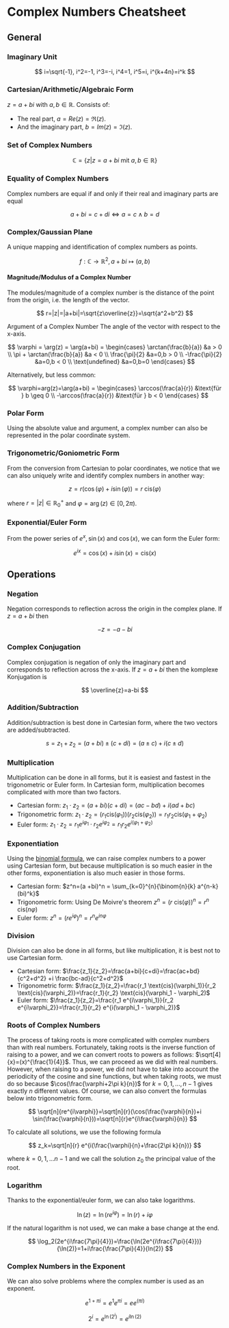 # Complex Numbers Cheatsheet

## General

### Imaginary Unit

$$
i=\sqrt{-1}, i^2=-1, i^3=-i, i^4=1, i^5=i, i^{k+4n}=i^k
$$

### Cartesian/Arithmetic/Algebraic Form

$z=a+bi$ with $a,b \in \mathbb{R}$. Consists of:

- The real part, $a=Re(z)=\Re(z)$.
- And the imaginary part, $b=Im(z)=\Im(z)$.

### Set of Complex Numbers

$$
\mathbb{C}=\{z|z=a+bi\text{ mit }a,b \in \mathbb{R}\}
$$

### Equality of Complex Numbers

Complex numbers are equal if and only if their real and imaginary parts are equal

$$
a+bi=c+di \iff a=c \land b=d
$$

### Complex/Gaussian Plane

A unique mapping and identification of complex numbers as points.

$$
f: \mathbb{C} \to \mathbb{R}^2, a+bi \mapsto (a,b)
$$

#### Magnitude/Modulus of a Complex Number

The modules/magnitude of a complex number is the distance of the point from the origin, i.e. the length of the vector.

$$
r=|z|=|a+bi|=\sqrt{z\overline{z}}=\sqrt{a^2+b^2}
$$

Argument of a Complex Number
The angle of the vector with respect to the x-axis.

$$
\varphi = \arg(z) = \arg(a+bi) = \begin{cases}
\arctan(\frac{b}{a}) &a > 0 \\
\pi + \arctan(\frac{b}{a}) &a < 0 \\
\frac{\pi}{2} &a=0,b > 0 \\
-\frac{\pi}{2} &a=0,b < 0 \\
\text{undefined} &a=0,b=0
\end{cases}
$$

Alternatively, but less common:

$$
\varphi=arg(z)=\arg(a+bi) = \begin{cases}
\arccos(\frac{a}{r}) &\text{für } b \geq 0 \\
-\arccos(\frac{a}{r}) &\text{für } b < 0
\end{cases}
$$

### Polar Form

Using the absolute value and argument, a complex number can also be represented in the polar coordinate system.

### Trigonometric/Goniometric Form

From the conversion from Cartesian to polar coordinates, we notice that we can also uniquely write and identify complex
numbers in another way:

$$
z=r(\cos(\varphi) + i \sin(\varphi))=r \text{ cis}(\varphi)
$$

where  $r=|z| \in \mathbb{R}_0^+$ and $\varphi=\arg(z) \in [0,2\pi)$.

### Exponential/Euler Form

From the power series of $e^x,\sin(x)$ and $\cos(x)$, we can form the Euler form:

$$
e^{ix}=\cos(x)+i\sin(x)=\text{cis}(x)
$$

## Operations

### Negation

Negation corresponds to reflection across the origin in the complex plane. If $z= a+bi$ then

$$
-z=-a-bi
$$

### Complex Conjugation

Complex conjugation is negation of only the imaginary part and corresponds to reflection across the x-axis. If $z=a+bi$
then the  komplexe Konjugation is

$$
\overline{z}=a-bi
$$

### Addition/Subtraction

Addition/subtraction is best done in Cartesian form, where the two vectors are added/subtracted.

$$
s=z_1 + z_2=(a+bi)\pm (c+di)=(a \pm c) + i(c\pm d)
$$

### Multiplication

Multiplication can be done in all forms, but it is easiest and fastest in the trigonometric or Euler form. In Cartesian
form, multiplication becomes complicated with more than two factors.

- Cartesian form: $z_1 \cdot z_2=(a+bi)(c+di)=(ac-bd) + i(ad+bc)$
- Trigonometric form: $z_1 \cdot z_2 = (r_1 \text{cis}(\varphi_1))(r_2 \text{cis}(\varphi_2))=r_1r_2\text{cis}(\varphi_1 + \varphi_2)$
- Euler form: $z_1 \cdot z_2 = r_1 e^{i\varphi_1} \cdot r_2 e^{i\varphi_2}=r_1 r_2 e^{i(\varphi_1 + \varphi_2)}$

### Exponentiation

Using the [binomial formula](../functions/binomialCoefficient#for-binomial-terms), we can raise complex numbers to a
power using Cartesian form, but because multiplication is so much easier in the other forms, exponentiation is also much
easier in those forms.

- Cartesian form: $z^n=(a +bi)^n = \sum_{k=0}^{n}{\binom{n}{k} a^{n-k}(bi)^k}$
- Trigonometric form: Using De Moivre's theorem $z^n= (r \text{ cis}(\varphi))^n=r^n \text{ cis}(n\varphi)$
- Euler form: $z^n=(re^{i\varphi})^n=r^n e^{in\varphi}$

### Division

Division can also be done in all forms, but like multiplication, it is best not to use Cartesian form.

- Cartesian form: $\frac{z_1}{z_2}=\frac{a+bi}{c+di}=\frac{ac+bd}{c^2+d^2} +i \frac{bc-ad}{c^2+d^2}$
- Trigonometric form: $\frac{z_1}{z_2}=\frac{r_1 \text{cis}(\varphi_1)}{r_2 \text{cis}(\varphi_2)}=\frac{r_1}{r_2} \text{cis}(\varphi_1 - \varphi_2)$
- Euler form: $\frac{z_1}{z_2}=\frac{r_1 e^{i\varphi_1}}{r_2 e^{i\varphi_2}}=\frac{r_1}{r_2} e^{i(\varphi_1 - \varphi_2)}$


### Roots of Complex Numbers

The process of taking roots is more complicated with complex numbers than with real numbers. Fortunately, taking roots
is the inverse function of raising to a power, and we can convert roots to powers as follows: $\sqrt[4]{x}=(x)^{\frac{1}{4}}$.
Thus, we can proceed as we did with real numbers. However, when raising to a power, we did not have to take into account
the periodicity of the cosine and sine functions, but when taking roots, we must do so because
$\cos(\frac{\varphi+2\pi k}{n})$ for $k=0,1,...,n-1$ gives exactly $n$ different values. Of course, we can also convert
the formulas below into trigonometric form.

$$
\sqrt[n]{re^{i\varphi}}=\sqrt[n]{r}(\cos(\frac{\varphi}{n})+i \sin(\frac{\varphi}{n}))=\sqrt[n]{r}e^{i\frac{\varphi}{n}}
$$

To calculate all solutions, we use the following formula

$$
z_k=\sqrt[n]{r} e^{i(\frac{\varphi}{n}+\frac{2\pi k}{n})}
$$

where $k=0,1,...n-1$ and we call the solution $z_0$ the principal value of the root.

### Logarithm

Thanks to the exponential/euler form, we can also take logarithms.

$$
\ln(z)=\ln(re^{i\varphi})=\ln(r)+i\varphi
$$

If the natural logarithm is not used, we can make a base change at the end.

$$
\log_2(2e^{i\frac{7\pi}{4}})=\frac{\ln(2e^{i\frac{7\pi}{4}})}{\ln(2)}=1+i\frac{\frac{7\pi}{4}}{ln(2)}
$$

### Complex Numbers in the Exponent

We can also solve problems where the complex number is used as an exponent.

$$
e^{1+\pi i}=e^1e^{\pi i}=e e^{(\pi i)}
$$

$$
2^i=e^{\ln(2^i)}=e^{i \ln(2)}
$$